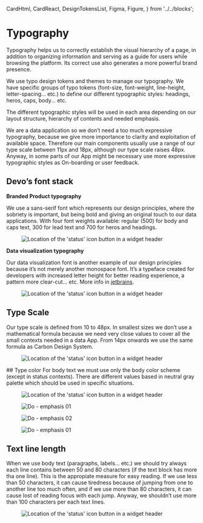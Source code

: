 
  CardHtml,
  CardReact,
  DesignTokensList,
  Figma,
  Figure,
} from '../../blocks';

<Meta title="Foundations/Typography" />

# Typography
Typography helps us to correctly establish the visual hierarchy of a page, in addition to organizing information and serving as a guide for users while browsing the platform. Its correct use also generates a more powerful brand presence.

We use typo design tokens and themes to manage our typography. We have specific groups of typo tokens (font-size, font-weight, line-height, letter-spacing... etc.) to define our different typographic styles: headings, heros, caps, body... etc.

The different typographic styles will be used in each area depending on our layout structure, hierarchy of contents and needed emphasis.

We are a data application so we don’t need a too much expressive typography, because we give more importance to clarity and exploitation of available space.  Therefore our main components usually use a range of our type scale between 11px and 18px, although our type scale raises 48px. Anyway, in some parts of our App might be necessary use more expressive typographic styles as On-boarding or user feedback.

## Devo’s font stack
**Branded Product typography**

We use a sans-serif font which represents our design principles, where the sobriety is important, but being bold and giving an original touch to our data applications. With four font weights available: regular (500) for body and caps text, 300 for lead text and 700 for heros and headings. 
   <Figure>
  <img
    alt="Location of the 'status' icon button in a widget header"
    src="img/Museo-15x.png"
  />
</Figure>

**Data visualization typography**

Our data visualization font is another example of our design principles because it’s not merely another monospace font. It’s a typeface created for developers with increased letter height for better reading experience, a pattern more clear-cut... etc. More info in [jetbrains](https://www.jetbrains.com/lp/mono/).
   <Figure>
  <img
    alt="Location of the 'status' icon button in a widget header"
    src="img/Jetbrains-15x.png"
  />
</Figure>

## Type Scale
Our type scale is defined from 10 to 48px. In smallest sizes we don’t use a mathematical formula because we need very close values to cover all the small contexts needed in a data App. From 14px onwards we use the same formula as Carbon Design System.
   <Figure>
  <img
    alt="Location of the 'status' icon button in a widget header"
    src="img/Type-scale-2x.png"
  />
</Figure>
## Type color
For body text we must use only the body color scheme (except in status contexts). There are different values based in neutral gray palette which should be used in specific situations. 


   <Figure>
  <img
    alt="Location of the 'status' icon button in a widget header"
    src="img/Type-color-2x.png"
  />
</Figure>

<section className="row gy-4 row-cols-1 row-cols-sm-2 margin-top--lg">
  <div className="col">
    <Figure
      type="dont"
      caption="Don’t use for heading amd body text any color not included in body color scheme or status one."
    >
      <img
        src="img/Type-color-2-15x.png"
        alt="Do - emphasis 01"
      />
    </Figure>
  </div>
  <div className="col">
    <Figure
      type="do"
      caption=""
    >
      <img
        src="img/Type-color-3-15x.png"
        alt="Do - emphasis 02"
      />
    </Figure>
  </div>
</section>
<section className="row gy-4 row-cols-1 row-cols-sm-2 margin-top--lg">
  <div className="col">
    <Figure
      type="do"
    >
      <img
        src="img/Type-color-4-15x.png"
        alt="Do - emphasis 01"
      />
    </Figure>
  </div>
  <div className="col">
  </div>
</section>

## Text line length

When we use body text (paragraphs, labels... etc.) we should try always each line contains between 50  and 80 characters (if the text block has more tha one line). This is the appropiate measure for easy reading. If we use less than 50 characters, it can cause tiredness because of jumping from one to another line too much often, and if we use more than 80 characters, it can cause lost of reading focus with each jump. Anyway, we shouldn’t use more than 100 characters per each text lines.

<Figure>
  <img
    alt="Location of the 'status' icon button in a widget header"
    src="img/text-line-length-1-1x.png"
  />
</Figure>

